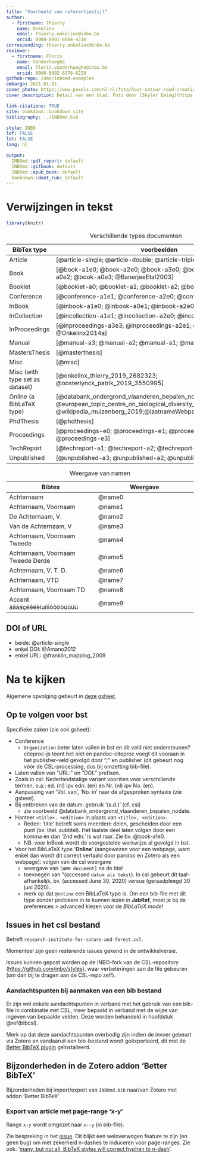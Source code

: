 ```yaml
---
title: "Voorbeeld van referentiestijl"
author: 
  - firstname: Thierry
    name: Onkelinx
    email: thierry.onkelinx@inbo.be
    orcid: 0000-0001-8804-4216
corresponding: thierry.onkelinx@inbo.be
reviewer:
  - firstname: Floris
    name: Vanderhaeghe
    email: floris.vanderhaeghe@inbo.be
    orcid: 0000-0002-6378-6229
github-repo: inbo/inbomd-examples
embargo: 2021-01-01
cover_photo: https://www.pexels.com/nl-nl/foto/hout-natuur-rood-creatief-4599227
cover_description: Detail van een blad. Foto door [Skyler Ewing](https://www.pexels.com/nl-nl/@skyler-ewing-266953?utm_content=attributionCopyText&utm_medium=referral&utm_source=pexels) via [Pexels](https://www.pexels.com/nl-nl/foto/hout-natuur-rood-creatief-4599227/?utm_content=attributionCopyText&utm_medium=referral&utm_source=pexels)

link-citations: TRUE
site: bookdown::bookdown_site
bibliography: ../INBOmd.bib

style: INBO
lof: FALSE
lot: FALSE
lang: nl

output:
  INBOmd::pdf_report: default
  INBOmd::gitbook: default
  INBOmd::epub_book: default
  bookdown::dont_run: default
---
```


# Verwijzingen in tekst

```r
library(knitr)
```

Table: Verschillende types documenten

| BibTex type   | voorbeelden                                                  |
| ------------- | ------------------------------------------------------------ |
| Article       | [@article-single; @article-double; @article-triple] |
| Book          | [@book-a1e0; @book-a2e0; @book-a3e0; @book-a0e1; @book-a0e2; @book-a0e3; @BanerjeeEtal2003] |
| Booklet       | [@booklet-a0; @booklet-a1; @booklet-a2; @booklet-a3] |
| Conference    | [@conference-a1e1; @conference-a2e0; @conference-a3e3] |
| InBook        | [@inbook-a1e0; @inbook-a0e1; @inbook-a2e0; @inbook-a3e0] |
| InCollection  | [@incollection-a1e1; @incollection-a2e0; @incollection-a3e3] |
| InProceedings | [@inproceedings-a3e3; @inproceedings-a2e1; @inproceedings-a1e0; @Onkelinx2014a] |
| Manual        | [@manual-a3; @manual-a2; @manual-a1; @manual-a0] |
| MastersThesis | [@masterthesis] |
| Misc          | [@misc] |
| Misc (with type set as dataset)   | [@onkelinx_thierry_2019_2682323; @oosterlynck_patrik_2019_3550995] |
| Online (a BibLaTeX type) | [@databank_ondergrond_vlaanderen_bepalen_nodate; @european_topic_centre_on_biological_diversity_etc/bd_reference_2016; @wikipedia_muizenberg_2019;@lastnameWebpageTitle2020] |
| PhdThesis     | [@phdthesis] |
| Proceedings   | [@proceedings-e0; @proceedings-e1; @proceedings-e2; @proceedings-e3] |
| TechReport    | [@techreport-a1; @techreport-a2; @techreport-a3] |
| Unpublished   | [@unpublished-a3; @unpublished-a2; @unpublished-a1] |


Table: Weergave van namen

| Bibtex                            | Weergave \hphantom{aaaaaaaaaaaaaaaaaa}|
| --------------------------------- | ------------------------------------- |
| Achternaam                        | @name0   |
| Achternaam, Voornaam              | @name1   |
| De Achternaam, V.                 | @name2   |
| Van de Achternaam, V              | @name3   |
| Achternaam, Voornaam Tweede       | @name4   |
| Achternaam, Voornaam Tweede Derde | @name5   |
| Achternaam, V. T. D.              | @name6   |
| Achternaam, VTD                   | @name7   |
| Achternaam, Voornaam TD           | @name8   |
| Accent áâàäçéêëèíuîïìóôöòúûüù     | @name9   |

## DOI of URL

- beide: @article-single
- enkel DOI: @Amano2012
- enkel URL: @franklin_mapping_2009

# Na te kijken

Algemene opvolging gebeurt in [deze gsheet](https://docs.google.com/spreadsheets/d/1cQfMKcVxCiGOH6s2np-uecRa-5_r1vS2MGRpqLGM2Gk).

## Op te volgen voor bst

Specifieke zaken (zie ook gsheet):

- Conference
  - `Organization` beter laten vallen in bst en dit veld niet ondersteunen? citeproc-js toont het niet en pandoc-citeproc voegt dit vooraan in het publisher-veld gevolgd door ";" en publisher (dit gebeurt nog vóór de CSL-processing, dus bij omzetting bib-file).
- Laten vallen van “URL:” en “DOI:” prefixen.
- Zoals in csl: Nederlandstalige variant voorzien voor verschillende termen, o.a.: ed. (nl) ipv edn. (en) en Nr. (nl) ipv No. (en).
- Aanpassing van 'Vol. van', 'No. in' naar de afgesproken syntaxis (zie gsheet).
- Bij ontbreken van de datum: gebruik '(s.d.)' (cf. csl)
  - zie voorbeeld @databank_ondergrond_vlaanderen_bepalen_nodate.
- Hanteer `<title>. <edition>` in plaats van	`<title>, <edition>`.
  - Reden: 'title' betreft soms meerdere delen, gescheiden door een punt (bv. titel. subtitel). Het laatste deel laten volgen door een komma en dan '2nd edn.' is wat raar. Zie bv. @book-a1e0.
  - NB. voor InBook wordt de voorgestelde werkwijze al gevolgd in bst.
- Voor het BibLaTeX type '**Online**' (aangewezen voor een webpage, want enkel dan wordt dit correct vertaald door pandoc en Zotero als een webpage): volgen van de csl weergave
  - weergave van `[WWW document]` na de titel
  - toevoegen van "(accessed `datum als tekst`). In csl gebeurt dit taal-afhankelijk, bv. (accessed June 30, 2020) versus (geraadpleegd 30 juni 2020).
  - merk op dat `@online` een BibLaTeX type is. Om een bib-file met dit type zonder probleem in te kunnen lezen in **JabRef**, moet je bij de preferences > advanced kiezen voor de _BibLaTeX mode_!
  

## Issues in het csl bestand

Betreft `research-institute-for-nature-and-forest.csl`.

Momenteel zijn geen resterende issues gekend in de ontwikkelversie.

Issues kunnen gepost worden op de INBO-fork van de CSL-repository (<https://github.com/inbo/styles>), waar verbeteringen aan de file gebeuren (om dan bij te dragen aan de CSL-repo zelf).

### Aandachtspunten bij aanmaken van een bib bestand

Er zijn wel enkele aandachtspunten in verband met het gebruik van een bib-file in combinatie met CSL, meer bepaald in verband met de wijze van ingeven van bepaalde velden.
Deze worden behandeld in hoofdstuk \@ref(bibcsl).

Merk op dat deze aandachtspunten overbodig zijn indien de invoer gebeurt via Zotero en vandaaruit een bib-bestand wordt geëxporteerd, dit met de [Better BibTeX plugin](https://retorque.re/zotero-better-bibtex/) geïnstalleerd.
    
## Bijzonderheden in de Zotero addon 'Better BibTeX'

Bijzonderheden bij import/export van `INBOmd.bib` naar/van Zotero met addon 'Better BibTeX'

### Export van article met page-range 'x-y'

Range `x-y` wordt omgezet naar `x--y` (in bib-file).

Zie bespreking in het [issue](https://github.com/retorquere/zotero-better-bibtex/issues/1602).
Dit blijkt een weloverwogen feature te zijn (en geen bug) om met zekerheid n-dashes te induceren voor page-ranges.
Zie ook: '[many, but not all, BibTeX styles will correct hyphen to n-dash](https://tex.stackexchange.com/a/58671/27603)'.

